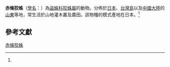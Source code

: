{{Speciesbox
| name = 赤條狡蛛
| status = 
| status_system = 
| image = Dolomedes saganus.jpg
| image_caption = 赤條狡蛛正在獵食粉蝶
| genus = Dolomedes
| species = saganus
| authority = (Boes. et Str., 1906)<ref name='id13964'>{{cite web| url =http://www.bioinfo.cn/db05/BjdwSpecies.php?action=view&id=13964| title =赤條狡蛛| work =《中國動物物種編目數據庫》| publisher =中國科學院微生物研究所| author =中國科學院動物研究所| accessdate =2009-04-28| deadurl =yes| archiveurl =https://web.archive.org/web/20160305010729/http://www.bioinfo.cn/db05/BjdwSpecies.php?action=view&id=13964| archivedate =2016-03-05}}</ref>
}}

'''赤條狡蛛'''（[[學名|學名]]：{{lang|la|''Dolomedes saganus''}}）為[[盜蛛科|盜蛛科]][[狡蛛屬|狡蛛屬]]的動物。分佈於[[日本|日本]]、[[台灣島|台灣島]]以及[[中國大陸|中國大陸]]的[[山東|山東]]等地，常生活於山地灌木叢及農田。該物種的模式產地在日本。<ref name='id13964'/>

== 參考文獻 ==
{{reflist}}

{{Wikispecies|Dolomedes saganus}}
{{Taxonbar|from=Q1918419}}

[[Category:狡蛛屬|赤條狡蛛]]


{{蜘蛛小作品}}